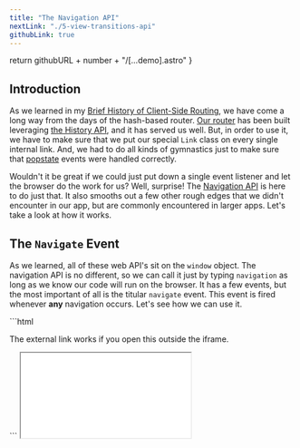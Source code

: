 ```yaml
---
title: "The Navigation API"
nextLink: "./5-view-transitions-api"
githubLink: true  
---
```



  return githubURL + number + "/[...demo].astro"
}

## Introduction

As we learned in my [Brief History of Client-Side Routing](/articles/client-side-routing/2-a-brief-history-of-client-side-routing), we have come a long way from the days of the hash-based router. [Our router](/articles/client-side-routing/11-router-link-and-routes) has been built leveraging [the History API](/articles/client-side-routing/7-the-history-api), and it has served us well. But, in order to use it, we have to make sure that we put our special `Link` class on every single internal link. And, we had to do all kinds of gymnastics just to make sure that [popstate](https://developer.mozilla.org/en-US/docs/Web/API/Window/popstate_event) events were handled correctly.

Wouldn't it be great if we could just put down a single event listener and let the browser do the work for us? Well, surprise! The [Navigation API](https://github.com/WICG/navigation-api) is here to do just that. It also smooths out a few other rough edges that we didn't encounter in our app, but are commonly encountered in larger apps. Let's take a look at how it works.

## The `Navigate` Event

As we learned, all of these web API's sit on the `window` object. The navigation API is no different, so we can call it just by typing `navigation` as long as we know our code will run on the browser. It has a few events, but the most important of all is the titular `navigate` event. This event is fired whenever **any** navigation occurs. Let's see how we can use it.

<Demo id="demo-1" url={makeGithubURL(1)}>
<CodeBlock slot="code">
```html
<!DOCTYPE html>
<html lang="en">
  <head>
    <meta charset="UTF-8" />
    <meta name="viewport" content="width=device-width, initial-scale=1.0" />
    <title>Navigation API demo 1</title>
  </head>
  <body>
    <main></main>
    <p>The external link works if you open this outside the iframe.</p>
  </body>
</html>
<script>
  const main = document.querySelector("main")
  console.log(navigation.currentEntry)
  navigation.addEventListener("navigate", (event) => {
    console.log(event)
    event.intercept({
      handler() {
        const url = new URL(event.destination.url)
        Router(url.pathname)
    })
  })

  function Router(path){
    if (path === "/one") {
        main.innerHTML = `
        <a href="/two">Internal Page #2</a>
        <a href="https://developer.mozilla.org">MDN!</a>
        `
    } else {
        main.innerHTML = `
        <a href="/one">Internal Page #1</a>
        <a href="https://www.w3schools.com">W3 Schools!</a>
        `
    }
}

</script>
```

</CodeBlock>
<IFrame src={demoURL + "1"} slot="demo" small />
</Demo>

35 lines of code-- including unnecessary console logs-- and we have a fully functional client-side router. It even handles popstate events! Let's break it down.

I logged out the currentEntry property of the navigation object and the navigateEvent object that fires on each navigation to show you what they look like. If you open the [developer tools](https://developer.mozilla.org/en-US/docs/Learn/Common_questions/Tools_and_setup/What_are_browser_developer_tools), you can take a look at them. Respectively, they represent where we are in the browser's history and where we are trying to go. 

With these two pieces of information, we can intercept the navigation and do whatever we want. But, as you can see, if you [open the demo in another window](/demos/itf/ch4/1) and click the external links, they still work. This is because we are intercepting the navigation, but we are not preventing it from happening. We can do that by calling `event.preventDefault()` on the event object. Let's see what happens when we do that.

<Demo id="demo-2">
<CodeBlock slot="code">
```js
  navigation.addEventListener("navigate", (event) => {
    event.preventDefault()
    main.innerHTML = `<h1>NO! You can't go to ${event.destination.url}.</h1>
     <small>I would miss you too much.</small>`
  })
```
</CodeBlock>
<IFrame src={demoURL + "2"} slot="demo" small />
</Demo>

Generally, the intercept method will be the preferred way to handle most navigation. But, things like form submissions will change the URL if you don't prevent the default behavior which isn't always what you want. So, it's good to know that you have the option to do either.

<Demo id="demo-4">
  <CodeBlock slot="code">
    ```js
    let cheese = "cheddar"
    ```
  </CodeBlock>
  <IFrame src={demoURL + "4"} slot="demo" small />
</Demo>